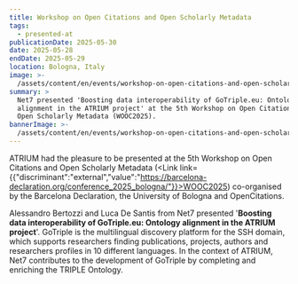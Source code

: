 ```yaml
---
title: Workshop on Open Citations and Open Scholarly Metadata
tags:
  - presented-at
publicationDate: 2025-05-30
date: 2025-05-28
endDate: 2025-05-29
location: Bologna, Italy
image: >-
  /assets/content/en/events/workshop-on-open-citations-and-open-scholarly-metadata/image.png
summary: >
  Net7 presented 'Boosting data interoperability of GoTriple.eu: Ontology
  alignment in the ATRIUM project' at the 5th Workshop on Open Citations and
  Open Scholarly Metadata (WOOC2025).
bannerImage: >-
  /assets/content/en/events/workshop-on-open-citations-and-open-scholarly-metadata/bannerImage.png
---
```

ATRIUM had the pleasure to be presented at the 5th Workshop on Open Citations and Open Scholarly Metadata (<Link link={{"discriminant":"external","value":"https://barcelona-declaration.org/conference_2025_bologna/"}}>WOOC2025</Link>) co-organised by the Barcelona Declaration, the University of Bologna and OpenCitations.

Alessandro Bertozzi and Luca De Santis from Net7 presented '**Boosting data interoperability of GoTriple.eu: Ontology alignment in the ATRIUM project**'. GoTriple is the multilingual discovery platform for the SSH domain, which supports researchers finding publications, projects, authors and researchers profiles in 10 different languages. In the context of ATRIUM, Net7 contributes to the development of GoTriple by completing and enriching the TRIPLE Ontology. &#x20;
